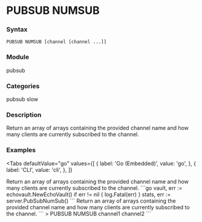 
# PUBSUB NUMSUB

### Syntax
```
PUBSUB NUMSUB [channel [channel ...]]
```

### Module
<span className="acl-category">pubsub</span>

### Categories 
<span className="acl-category">pubsub</span>
<span className="acl-category">slow</span>

### Description 
Return an array of arrays containing the provided channel name and 
how many clients are currently subscribed to the channel.

### Examples

<Tabs
  defaultValue="go"
  values={[
    { label: 'Go (Embedded)', value: 'go', },
    { label: 'CLI', value: 'cli', },
  ]}
>
  <TabItem value="go">
    Return an array of arrays containing the provided channel name and 
    how many clients are currently subscribed to the channel.
    ```go
    vault, err := echovault.NewEchoVault()
    if err != nil {
      log.Fatal(err)
    }
    stats, err := server.PubSubNumSub()
    ```
  </TabItem>
  <TabItem value="cli">
    Return an array of arrays containing the provided channel name and 
    how many clients are currently subscribed to the channel.
    ```
    > PUBSUB NUMSUB channel1 channel2
    ```
  </TabItem>
</Tabs>

